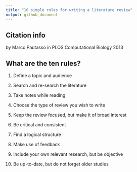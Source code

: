 ```yaml
---
title: "10 simple rules for writing a literature review"
output: github_document
---
```



## Citation info

by Marco Pautasso 
in PLOS Computational Biology 2013

## What are the ten rules?

1. Define a topic and audience

2. Search and re-search the literature

3. Take notes while reading

4. Choose the type of review you wish to write

5. Keep the review focused, but make it of broad interest

6. Be critical and consistent

7. Find a logical structure

8. Make use of feedback

9. Include your own relevant research, but be objective

10. Be up-to-date, but do not forget older studies

